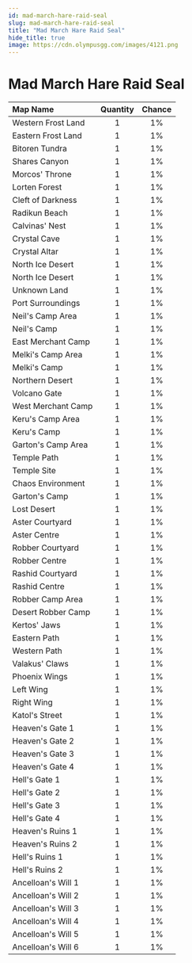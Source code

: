 ```yaml
---
id: mad-march-hare-raid-seal
slug: mad-march-hare-raid-seal
title: "Mad March Hare Raid Seal"
hide_title: true
image: https://cdn.olympusgg.com/images/4121.png
---
```



# <ItemIcon iconId="4121" height="32"/> Mad March Hare Raid Seal
|Map Name|Quantity|Chance|
|:--|:-:|:-:|
|Western Frost Land|1|1%|
|Eastern Frost Land|1|1%|
|Bitoren Tundra|1|1%|
|Shares Canyon|1|1%|
|Morcos' Throne|1|1%|
|Lorten Forest|1|1%|
|Cleft of Darkness|1|1%|
|Radikun Beach|1|1%|
|Calvinas' Nest|1|1%|
|Crystal Cave|1|1%|
|Crystal Altar|1|1%|
|North Ice Desert|1|1%|
|North Ice Desert|1|1%|
|Unknown Land|1|1%|
|Port Surroundings|1|1%|
|Neil's Camp Area|1|1%|
|Neil's Camp|1|1%|
|East Merchant Camp|1|1%|
|Melki's Camp Area|1|1%|
|Melki's Camp|1|1%|
|Northern Desert|1|1%|
|Volcano Gate|1|1%|
|West Merchant Camp|1|1%|
|Keru's Camp Area|1|1%|
|Keru's Camp|1|1%|
|Garton's Camp Area|1|1%|
|Temple Path|1|1%|
|Temple Site|1|1%|
|Chaos Environment|1|1%|
|Garton's Camp|1|1%|
|Lost Desert|1|1%|
|Aster Courtyard|1|1%|
|Aster Centre|1|1%|
|Robber Courtyard|1|1%|
|Robber Centre|1|1%|
|Rashid Courtyard|1|1%|
|Rashid Centre|1|1%|
|Robber Camp Area|1|1%|
|Desert Robber Camp|1|1%|
|Kertos' Jaws|1|1%|
|Eastern Path|1|1%|
|Western Path|1|1%|
|Valakus' Claws|1|1%|
|Phoenix Wings|1|1%|
|Left Wing|1|1%|
|Right Wing|1|1%|
|Katol's Street|1|1%|
|Heaven's Gate 1|1|1%|
|Heaven's Gate 2|1|1%|
|Heaven's Gate 3|1|1%|
|Heaven's Gate 4|1|1%|
|Hell's Gate 1|1|1%|
|Hell's Gate 2|1|1%|
|Hell's Gate 3|1|1%|
|Hell's Gate 4|1|1%|
|Heaven's Ruins 1|1|1%|
|Heaven's Ruins 2|1|1%|
|Hell's Ruins 1|1|1%|
|Hell's Ruins 2|1|1%|
|Ancelloan's Will 1|1|1%|
|Ancelloan's Will 2|1|1%|
|Ancelloan's Will 3|1|1%|
|Ancelloan's Will 4|1|1%|
|Ancelloan's Will 5|1|1%|
|Ancelloan's Will 6|1|1%|

